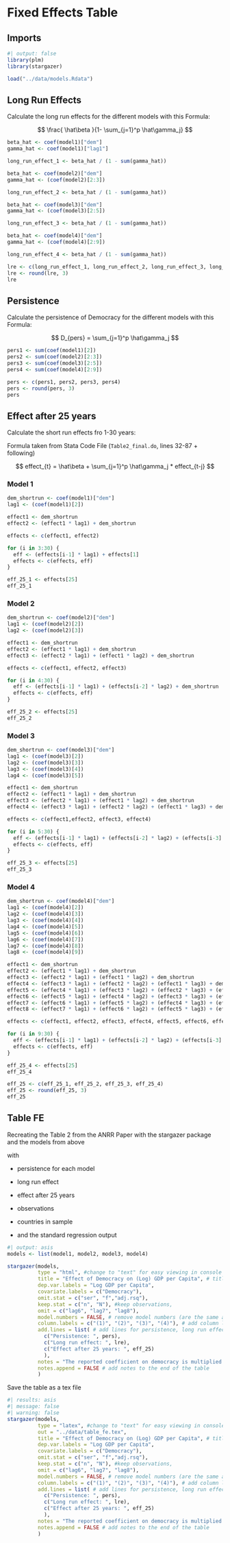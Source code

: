 # Fixed Effects Table

## Imports

```r
#| output: false
library(plm)
library(stargazer)
```


```r
load("../data/models.Rdata")
```

## Long Run Effects

Calculate the long run effects for the different models with this Formula:

$$
\frac{ \hat\beta }{1- \sum_{j=1}^p \hat\gamma_j}
$$


```r
beta_hat <- coef(model1)["dem"]
gamma_hat <- coef(model1)["lag1"]

long_run_effect_1 <- beta_hat / (1 - sum(gamma_hat))
```

```r
beta_hat <- coef(model2)["dem"]
gamma_hat <- (coef(model2)[2:3])

long_run_effect_2 <- beta_hat / (1 - sum(gamma_hat))
```


```r
beta_hat <- coef(model3)["dem"]
gamma_hat <- (coef(model3)[2:5])

long_run_effect_3 <- beta_hat / (1 - sum(gamma_hat))
```

```r
beta_hat <- coef(model4)["dem"]
gamma_hat <- (coef(model4)[2:9])

long_run_effect_4 <- beta_hat / (1 - sum(gamma_hat))
```

```r
lre <- c(long_run_effect_1, long_run_effect_2, long_run_effect_3, long_run_effect_4)
lre <- round(lre, 3)
lre
```

## Persistence

Calculate the persistence of Democracy for the different models with this Formula:

$$
D_{pers} = \sum_{j=1}^p \hat\gamma_j
$$

```r
pers1 <- sum(coef(model1)[2])
pers2 <- sum(coef(model2)[2:3])
pers3 <- sum(coef(model3)[2:5])
pers4 <- sum(coef(model4)[2:9])

pers <- c(pers1, pers2, pers3, pers4)
pers <- round(pers, 3)
pers
```

## Effect after 25 years

Calculate the short run effects fro 1-30 years:

Formula taken from Stata Code File (`Table2_final.do`, lines 32-87 + following)

$$
effect_{t} = \hat\beta + \sum_{j=1}^p \hat\gamma_j * effect_{t-j}
$$


### Model 1

```r
dem_shortrun <- coef(model1)["dem"]
lag1 <- (coef(model1)[2])
```

```r
effect1 <- dem_shortrun
effect2 <- (effect1 * lag1) + dem_shortrun

effects <- c(effect1, effect2)
```

```r
for (i in 3:30) {
  eff <- (effects[i-1] * lag1) + effects[1]
  effects <- c(effects, eff)
}
```

```r
eff_25_1 <- effects[25]
eff_25_1
```


### Model 2

```r
dem_shortrun <- coef(model2)["dem"]
lag1 <- (coef(model2)[2])
lag2 <- (coef(model2)[3])
```

```r
effect1 <- dem_shortrun
effect2 <- (effect1 * lag1) + dem_shortrun
effect3 <- (effect2 * lag1) + (effect1 * lag2) + dem_shortrun

effects <- c(effect1, effect2, effect3)
```

```r
for (i in 4:30) {
  eff <- (effects[i-1] * lag1) + (effects[i-2] * lag2) + dem_shortrun
  effects <- c(effects, eff)
}
```

```r
eff_25_2 <- effects[25]
eff_25_2
```

### Model 3

```r
dem_shortrun <- coef(model3)["dem"]
lag1 <- (coef(model3)[2])
lag2 <- (coef(model3)[3])
lag3 <- (coef(model3)[4])
lag4 <- (coef(model3)[5])
```

```r
effect1 <- dem_shortrun
effect2 <- (effect1 * lag1) + dem_shortrun
effect3 <- (effect2 * lag1) + (effect1 * lag2) + dem_shortrun
effect4 <- (effect3 * lag1) + (effect2 * lag2) + (effect1 * lag3) + dem_shortrun

effects <- c(effect1,effect2, effect3, effect4)
```

```r
for (i in 5:30) {
  eff <- (effects[i-1] * lag1) + (effects[i-2] * lag2) + (effects[i-3] * lag3) + (effects[i-4] * lag4) + dem_shortrun
  effects <- c(effects, eff)
}
```

```r
eff_25_3 <- effects[25]
eff_25_3
```

### Model 4

```r
dem_shortrun <- coef(model4)["dem"]
lag1 <- (coef(model4)[2])
lag2 <- (coef(model4)[3])
lag3 <- (coef(model4)[4])
lag4 <- (coef(model4)[5])
lag5 <- (coef(model4)[6])
lag6 <- (coef(model4)[7])
lag7 <- (coef(model4)[8])
lag8 <- (coef(model4)[9])
```

```r
effect1 <- dem_shortrun
effect2 <- (effect1 * lag1) + dem_shortrun
effect3 <- (effect2 * lag1) + (effect1 * lag2) + dem_shortrun
effect4 <- (effect3 * lag1) + (effect2 * lag2) + (effect1 * lag3) + dem_shortrun
effect5 <- (effect4 * lag1) + (effect3 * lag2) + (effect2 * lag3) + (effect1 * lag4) + dem_shortrun
effect6 <- (effect5 * lag1) + (effect4 * lag2) + (effect3 * lag3) + (effect2 * lag4) + (effect1 * lag5) + dem_shortrun
effect7 <- (effect6 * lag1) + (effect5 * lag2) + (effect4 * lag3) + (effect3 * lag4) + (effect2 * lag5) + (effect1 * lag6) + dem_shortrun
effect8 <- (effect7 * lag1) + (effect6 * lag2) + (effect5 * lag3) + (effect4 * lag4) + (effect3 * lag5) + (effect2 * lag6) + (effect1 * lag7) + dem_shortrun

effects <- c(effect1, effect2, effect3, effect4, effect5, effect6, effect7, effect8)
```

```r
for (i in 9:30) {
  eff <- (effects[i-1] * lag1) + (effects[i-2] * lag2) + (effects[i-3] * lag3) + (effects[i-4] * lag4) + (effects[i-5] * lag5) + (effects[i-6] * lag6) + (effects[i-7] * lag7) + (effects[i-8] * lag8) + dem_shortrun
  effects <- c(effects, eff)
}
```

```r
eff_25_4 <- effects[25]
eff_25_4
```

```r
eff_25 <- c(eff_25_1, eff_25_2, eff_25_3, eff_25_4)
eff_25 <- round(eff_25, 3)
eff_25
```


## Table FE

Recreating the Table 2 from the ANRR Paper with the stargazer package and the models from above

with

- persistence for each model

- long run effect

- effect after 25 years

- observations

- countries in sample

- and the standard regression output


```r
#| output: asis
models <- list(model1, model2, model3, model4)

stargazer(models, 
          type = "html", #change to "text" for easy viewing in console
          title = "Effect of Democracy on (Log) GDP per Capita", # title
          dep.var.labels = "Log GDP per Capita",  
          covariate.labels = c("Democracy"),
          omit.stat = c("ser", "f","adj.rsq"), 
          keep.stat = c("n", "N"), #keep observations,
          omit = c("lag6", "lag7", "lag8"),
          model.numbers = FALSE, # remove model numbers (are the same as column labels)
          column.labels = c("(1)", "(2)", "(3)", "(4)"), # add column labels
          add.lines = list( # add lines for persistence, long run effect and effect after 25 years
            c("Persistence: ", pers), 
            c("Long run effect: ", lre),
            c("Effect after 25 years: ", eff_25)
            ),
          notes = "The reported coefficient on democracy is multiplied by 100. Replication of Table 2 in ANRR (2019)",
          notes.append = FALSE # add notes to the end of the table
          )
```
Save the table as a tex file
```r
#| results: asis 
#| message: false
#| warning: false
stargazer(models, 
          type = "latex", #change to "text" for easy viewing in console
          out = "../data/table_fe.tex",
          title = "Effect of Democracy on (Log) GDP per Capita", # title
          dep.var.labels = "Log GDP per Capita",  
          covariate.labels = c("Democracy"),
          omit.stat = c("ser", "f","adj.rsq"), 
          keep.stat = c("n", "N"), #keep observations,
          omit = c("lag6", "lag7", "lag8"),
          model.numbers = FALSE, # remove model numbers (are the same as column labels)
          column.labels = c("(1)", "(2)", "(3)", "(4)"), # add column labels
          add.lines = list( # add lines for persistence, long run effect and effect after 25 years
            c("Persistence: ", pers), 
            c("Long run effect: ", lre),
            c("Effect after 25 years: ", eff_25)
            ),
          notes = "The reported coefficient on democracy is multiplied by 100. Replication of Table 2 in ANRR (2019)",
          notes.append = FALSE # add notes to the end of the table
          )
```